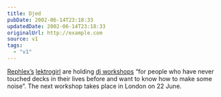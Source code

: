 ```yaml
---
title: Djed
pubDate: 2002-06-14T23:18:33
updatedDate: 2002-06-14T23:18:33
originalUrl: http://example.com
source: v1
tags:
  - "v1"
---
```


[Rephlex&#8217;s][1] [lektrogirl][2] are holding [dj workshops][3] &#8220;for people who have never touched decks in their lives before and want to know how to make some noise&#8221;. The next workshop takes place in London on 22 June.

[1]: http://www.rephlex.com/ "Rephlex Records"
[2]: http://www.lektrogirl.com/ "lektrogirl"
[3]: http://www.last-nite.biz/ "lektrogirl's DJ Workshops"
